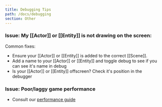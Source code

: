 ```yaml
---
title: Debugging Tips
path: /docs/debugging
section: Other
---
```


### Issue: My [[Actor]] or [[Entity]] is not drawing on the screen:

Common fixes:

- Ensure your [[Actor]] or [[Entity]] is added to the correct [[Scene]].
- Add a name to your [[Actor]] or [[Entity]] and toggle debug to see if you can see it's name in debug
- Is your [[Actor]] or [[Entity]] offscreen? Check it's position in the debugger

### Issue: Poor/laggy game performance

- Consult our [performance guide](/docs/performance)

